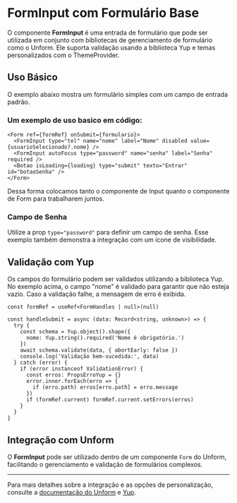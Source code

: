 

<Meta of={FormInputStories} />

# FormInput com Formulário Base

O componente **FormInput** é uma entrada de formulário que pode ser utilizada em conjunto com bibliotecas de gerenciamento de formulário como o Unform. Ele suporta validação usando a biblioteca Yup e temas personalizados com o ThemeProvider.

## Uso Básico

O exemplo abaixo mostra um formulário simples com um campo de entrada padrão.

<Canvas of={FormInputStories.Default} />
<Controls />

### Um exemplo de uso basico em código:

```tsx
<Form ref={formRef} onSubmit={formulario}>
  <FormInput type="tel" name="nome" label="Nome" disabled value={usuarioSelecionado?.nome} />
  <FormInput autoFocus type="password" name="senha" label="Senha" required />
  <Botao isLoading={loading} type="submit" texto="Entrar" id="botaoSenha" />
</Form>
```

Dessa forma colocamos tanto o componente de Input quanto o componente de Form para trabalharem juntos.

### Campo de Senha

Utilize a prop `type="password"` para definir um campo de senha. Esse exemplo também demonstra a integração com um ícone de visibilidade.

<Canvas of={FormInputStories.PasswordInput} />

## Validação com Yup

<Canvas of={FormInputStories.WithErrorMessage} />

Os campos do formulário podem ser validados utilizando a biblioteca Yup. No exemplo acima, o campo "nome" é validado para garantir que não esteja vazio. Caso a validação falhe, a mensagem de erro é exibida.

```tsx
const formRef = useRef<FormHandles | null>(null)

const handleSubmit = async (data: Record<string, unknown>) => {
  try {
    const schema = Yup.object().shape({
      nome: Yup.string().required('Nome é obrigatório.')
    })
    await schema.validate(data, { abortEarly: false })
    console.log('Validação bem-sucedida:', data)
  } catch (error) {
    if (error instanceof ValidationError) {
      const erros: PropsErroYup = {}
      error.inner.forEach(erro => {
        if (erro.path) erros[erro.path] = erro.message
      })
      if (formRef.current) formRef.current.setErrors(erros)
    }
  }
}
```

## Integração com Unform

O **FormInput** pode ser utilizado dentro de um componente `Form` do Unform, facilitando o gerenciamento e validação de formulários complexos.

---

Para mais detalhes sobre a integração e as opções de personalização, consulte a [documentação do Unform](https://unform-rocketseat.vercel.app/quick-start/) e [Yup](https://github.com/jquense/yup).
